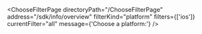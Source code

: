 

<ChooseFilterPage
  directoryPath="/ChooseFilterPage"
  address="/sdk/info/overview"
  filterKind="platform"
  filters={['ios']}
  currentFilter="all"
  message={'Choose a platform:'}
/>
